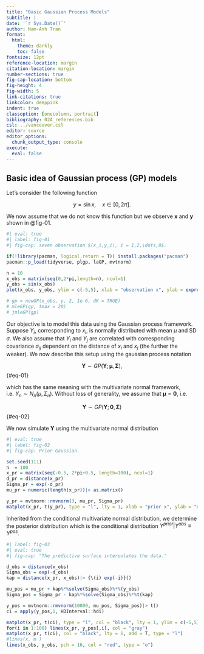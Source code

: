 ```yaml
---
title: "Basic Gaussian Process Models"
subtitle: |
date: '`r Sys.Date()`'
author: Nam-Anh Tran
format:
  html: 
    theme: darkly
    toc: false
fontsize: 12pt
reference-location: margin
citation-location: margin
number-sections: true
fig-cap-location: bottom
fig-height: 4
fig-width: 5
link-citations: true
linkcolor: deeppink
indent: true
classoption: [onecolumn, portrait]
bibliography: 02A_references.bib
csl: ../vancouver.csl
editor: source
editor_options: 
  chunk_output_type: console
execute: 
  eval: false
---
```


\renewcommand{\bf}[1]{\boldsymbol{#1}}
\doublespacing

## Basic idea of Gaussian process (GP) models

Let's consider the following function 

$$
y = \sin x, \quad x \in [0,2\pi] .
$$

We now assume that we do not know this function but we observe $\boldsymbol{x}$ and $\boldsymbol y$ shown in @fig-01. 

```r
#| eval: true
#| label: fig-01
#| fig-cap: seven observation $(x_i,y_i), i = 1,2,\dots,8$.

if(!library(pacman, logical.return = T)) install.packages("pacman")
pacman::p_load(tidyverse, plgp, laGP, mvtnorm)

n = 10
x_obs = matrix(seq(0,2*pi,length=n), ncol=1)
y_obs = sin(x_obs)
plot(x_obs, y_obs, ylim = c(-5,5), xlab = "observation x", ylab = expression(sin~"(x)" ) )

# gp = newGP(x_obs, y, 2, 1e-6, dK = TRUE)
# mleGP(gp, tmax = 20)
# jmleGP(gp)
```

Our objective is to model this data using the Gaussian process framework. Suppose $Y_i$, corresponding to $x_i$, is normally distributed with mean $\mu$ and SD $\sigma$. We also assume that $Y_i$ and $Y_j$ are correlated with corresponding covariance $\sigma_{ij}$ dependent on the distance of $x_i$ and $x_j$ (the further the weaker). We now describe this setup using the gaussian process notation 

$$
\boldsymbol Y \sim GP(\boldsymbol Y; \boldsymbol\mu, \boldsymbol \Sigma),
$$ {#eq-01}

which has the same meaning with the multivariate normal framework, i.e. $Y_n \sim N_n(\mu, \Sigma_n)$. Without loss of generality, we assume that $\boldsymbol \mu = \boldsymbol 0$, i.e.

$$
\boldsymbol Y \sim GP(\boldsymbol Y; \boldsymbol 0, \boldsymbol \Sigma)
$$ {#eq-02}

We now simulate $\boldsymbol Y$ using the multivariate normal distribution

```r
#| eval: true
#| label: fig-02
#| fig-cap: Prior Gaussian.

set.seed(111)
n  = 100
x_pr = matrix(seq(-0.5, 2*pi+0.5, length=100), ncol=1)
d_pr = distance(x_pr)
Sigma_pr = exp(-d_pr)
mu_pr = numeric(length(x_pr))|> as.matrix()

y_pr = mvtnorm::rmvnorm(3, mu_pr, Sigma_pr)
matplot(x_pr, t(y_pr), type = "l", lty = 1, xlab = "prior x", ylab = "density")
```

Inherited from the conditional multivariate normal distribution, we determine the posterior distribution which is the conditional distribution $Y^{prior}|Y^{obs} \equiv Y^{pos}$. 


```r
#| label: fig-03
#| eval: true
#| fig-cap: "The predictive surface interpolates the data."

d_obs = distance(x_obs)
Sigma_obs = exp(-d_obs)
kap = distance(x_pr, x_obs)|> {\(i) exp(-i)}()

mu_pos = mu_pr + kap%*%solve(Sigma_obs)%*%(y_obs)
Sigma_pos = Sigma_pr - kap%*%solve(Sigma_obs)%*%t(kap)

y_pos = mvtnorm::rmvnorm(10000, mu_pos, Sigma_pos)|> t()
ci = apply(y_pos,1, HDInterval::hdi)

matplot(x_pr, t(ci), type = "l", col = "black", lty = 1, ylim = c(-5,5), xlab = "observation x", ylab = expression(sin~"(x)" ) )
for(i in 1:100) lines(x_pr, y_pos[,i], col = "gray")
matplot(x_pr, t(ci), col = "black", lty = 1, add = T, type = "l")
#lines(x, m )
lines(x_obs, y_obs, pch = 16, col = "red", type = "o")
```












